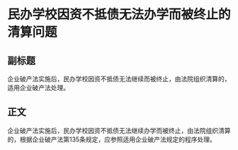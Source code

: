 # 民办学校因资不抵债无法办学而被终止的清算问题
## 副标题
企业破产法实施后，民办学校因资不抵债无法继续而被终止，由法院组织清算的，适用企业破产法处理。
## 正文
企业破产法实施后，民办学校因资不抵债无法继续办学而被终止，由法院组织清算的，根据企业破产法第135条规定，应参照适用企业破产法规定的程序处理。